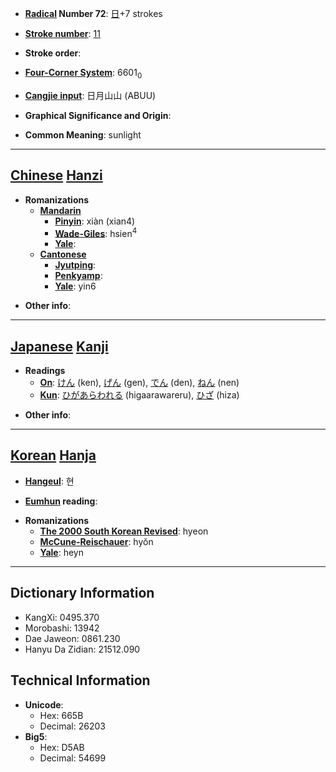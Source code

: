 * '''[[Wiktionary:Chinese radical index| Radical]] Number 72''': [[Wiktionary:Chinese radical index 日|日]]+7 strokes

* '''[[Wiktionary:Chinese total strokes index|Stroke number]]''': [[Wiktionary:Chinese total strokes index 11|11]]

* '''Stroke order''': 

* '''[[Wiktionary:Chinese four corner index|Four-Corner System]]''': 6601<sub>0</sub>

* '''[[Wiktionary:Chinese Cangjie index|Cangjie input]]''': 日月山山 (ABUU)

* '''Graphical Significance and Origin''': 

* '''Common Meaning''': sunlight

----

== [[Chinese]] [[Hanzi]] ==

* '''Romanizations'''
** '''[[Mandarin]]'''
*** '''[[Pinyin]]''': xiàn (xian4)
*** '''[[Wade-Giles]]''': hsien<sup>4</sup>
*** '''[[Yale]]''': 
** '''[[Cantonese]]'''
*** '''[[Jyutping]]''':
*** '''[[Penkyamp]]''': 
*** '''[[Yale]]''': yin6

* '''Other info''': 

----

== [[Japanese]] [[Kanji]] ==

* '''Readings'''
** '''[[On]]''': [[けん]] (ken), [[げん]] (gen), [[でん]] (den), [[ねん]] (nen)
** '''[[Kun]]''': [[ひがあらわれる]] (higaarawareru), [[ひざ]] (hiza)

* '''Other info''':  

----

== [[Korean]] [[Hanja]] ==

* '''[[Hangeul]]''': 현

* '''[[Eumhun]] reading''': 

* '''Romanizations'''
** '''[[The 2000 South Korean Revised Romanization|The 2000 South Korean Revised]]''': hyeon
** '''[[McCune-Reischauer]]''': hyŏn
** '''[[Yale]]''': heyn

----

== Dictionary Information ==

* KangXi: 0495.370
* Morobashi: 13942
* Dae Jaweon: 0861.230
* Hanyu Da Zidian: 21512.090

== Technical Information ==

* '''Unicode''':
** Hex: 665B
** Decimal: 26203
* '''Big5''':
** Hex: D5AB
** Decimal: 54699